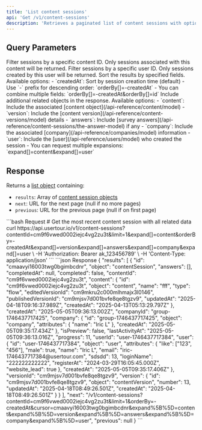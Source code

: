 ```yaml
---
title: 'List content sessions'
api: 'Get /v1/content-sessions'
description: 'Retrieves a paginated list of content sessions with optional filtering and expansion options.'
---
```


## Query Parameters

<ParamField path="contentId" type="string" required>
  Filter sessions by a specific content ID. Only sessions associated with this content will be returned.
</ParamField>

<ParamField path="userId" type="string">
  Filter sessions by a specific user ID. Only sessions created by this user will be returned.
</ParamField>

<PaginationParameters />

<ParamField path="orderBy" type="string | string[]">
  Sort the results by specified fields. Available options:
  - `createdAt`: Sort by session creation time (default)
  - Use `-` prefix for descending order: `orderBy[]=-createdAt`
  - You can combine multiple fields: `orderBy[]=-createdAt&orderBy[]=id`
</ParamField>

<ParamField path="expand" type="string | string[]">
  Include additional related objects in the response. Available options:
  - `content`: Include the associated [content object](/api-reference/content/model)
  - `version`: Include the [content version](/api-reference/content-versions/model) details
  - `answers`: Include [survey answers](/api-reference/content-sessions/the-answer-model) if any
  - `company`: Include the associated [company](/api-reference/companies/model) information
  - `user`: Include the [user](/api-reference/users/model) who created the session
  - You can request multiple expansions: `expand[]=content&expand[]=user`
</ParamField>

## Response

Returns a [list object](/api-reference/pagination#the-list-object) containing:
- `results`: Array of [content session objects](/api-reference/content-sessions/model)
- `next`: URL for the next page (null if no more pages)
- `previous`: URL for the previous page (null if on first page)

<RequestExample>
  ```bash Request
  # Get the most recent content session with all related data
  curl https://api.usertour.io/v1/content-sessions?contentId=cm9f6vwed0002iejc4vg2zu3t&limit=1&expand[]=content&orderBy=-createdAt&expand[]=version&expand[]=answers&expand[]=company&expand[]=user \
  -H 'Authorization: Bearer ak_123456789' \
  -H 'Content-Type: application/json'
  ```
</RequestExample>

<ResponseExample>
  ```json Response
  {
    "results": [
      {
        "id": "cmaavyi16003twg0bgimbcdnr",
        "object": "contentSession",
        "answers": [],
        "completedAt": null,
        "completed": false,
        "contentId": "cm9f6vwed0002iejc4vg2zu3t",
        "content": {
          "id": "cm9f6vwed0002iejc4vg2zu3t",
          "object": "content",
          "name": "fff",
          "type": "flow",
          "editedVersionId": "cm9mkru2c000mlhmajx3l0146",
          "publishedVersionId": "cm9mjsv7d001bvfe8qe8tgzv9",
          "updatedAt": "2025-04-18T09:16:37.989Z",
          "createdAt": "2025-04-13T05:13:29.797Z"
        },
        "createdAt": "2025-05-05T09:36:13.002Z",
        "companyId": "group-1746437717425",
        "company": {
          "id": "group-1746437717425",
          "object": "company",
          "attributes": {
            "name": "Iric L"
          },
          "createdAt": "2025-05-05T09:35:17.434Z"
        },
        "isPreview": false,
        "lastActivityAt": "2025-05-05T09:36:13.016Z",
        "progress": 11,
        "userId": "user-1746437717384",
        "user": {
          "id": "user-1746437717384",
          "object": "user",
          "attributes": {
            "like": ["123", "456"],
            "male": true,
            "name": "Iric L",
            "email": "iric-1746437717384@usertour.com",
            "sdsdd": 13,
            "loginName": "222222222222",
            "registerAt": "2024-03-29T16:05:45.000Z",
            "website_lead": true
          },
          "createdAt": "2025-05-05T09:35:17.406Z"
        },
        "versionId": "cm9mjsv7d001bvfe8qe8tgzv9",
        "version": {
          "id": "cm9mjsv7d001bvfe8qe8tgzv9",
          "object": "contentVersion",
          "number": 13,
          "updatedAt": "2025-04-18T08:49:26.501Z",
          "createdAt": "2025-04-18T08:49:26.501Z"
        }
      }
    ],
    "next": "/v1/content-sessions?contentId=cm9f6vwed0002iejc4vg2zu3t&limit=1&orderBy=-createdAt&cursor=cmaavyi16003twg0bgimbcdnr&expand%5B%5D=content&expand%5B%5D=version&expand%5B%5D=answers&expand%5B%5D=company&expand%5B%5D=user",
    "previous": null
  }
  ```
</ResponseExample>